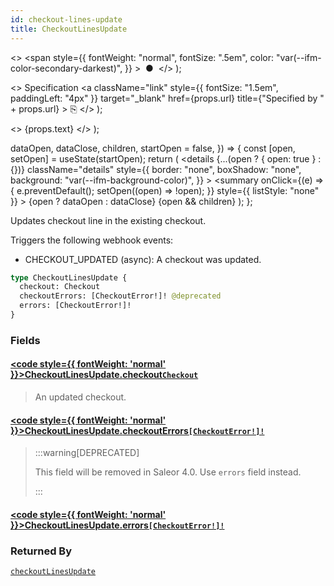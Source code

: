 ```yaml
---
id: checkout-lines-update
title: CheckoutLinesUpdate
---
```


  <>
    <span
      style={{
        fontWeight: "normal",
        fontSize: ".5em",
        color: "var(--ifm-color-secondary-darkest)",
      }}
    >
      &nbsp;●&nbsp;
    </span>
  </>
);

  <>
    Specification
    <a
      className="link"
      style={{ fontSize: "1.5em", paddingLeft: "4px" }}
      target="\_blank"
      href={props.url}
      title={"Specified by " + props.url}
    >
      ⎘
    </a>
  </>
);

  <>
    <span className={props.class}>{props.text}</span>
  </>
);


  dataOpen,
  dataClose,
  children,
  startOpen = false,
}) => {
  const [open, setOpen] = useState(startOpen);
  return (
    <details
      {...(open ? { open: true } : {})}
      className="details"
      style={{
        border: "none",
        boxShadow: "none",
        background: "var(--ifm-background-color)",
      }}
    >
      <summary
        onClick={(e) => {
          e.preventDefault();
          setOpen((open) => !open);
        }}
        style={{ listStyle: "none" }}
      >
        {open ? dataOpen : dataClose}
      </summary>
      {open && children}
    </details>
  );
};

Updates checkout line in the existing checkout.

Triggers the following webhook events:

- CHECKOUT_UPDATED (async): A checkout was updated.

```graphql
type CheckoutLinesUpdate {
  checkout: Checkout
  checkoutErrors: [CheckoutError!]! @deprecated
  errors: [CheckoutError!]!
}
```

### Fields

#### [<code style={{ fontWeight: 'normal' }}>CheckoutLinesUpdate.<b>checkout</b></code>](#)<Bullet />[`Checkout`](../../../api-storefront/checkout/objects/checkout) <Badge class="badge badge--secondary" text="object"/> <Badge class="badge badge--secondary" text="checkout"/>

> An updated checkout.

#### [<code style={{ fontWeight: 'normal' }}>CheckoutLinesUpdate.<b>checkoutErrors</b></code>](#)<Bullet />[`[CheckoutError!]!`](../../../api-storefront/checkout/objects/checkout-error) <Badge class="badge badge--deprecated badge--secondary" text="deprecated"/> <Badge class="badge badge--secondary" text="non-null"/> <Badge class="badge badge--secondary" text="object"/> <Badge class="badge badge--secondary" text="checkout"/>

> :::warning[DEPRECATED]
>
> This field will be removed in Saleor 4.0. Use `errors` field instead.
>
> :::

#### [<code style={{ fontWeight: 'normal' }}>CheckoutLinesUpdate.<b>errors</b></code>](#)<Bullet />[`[CheckoutError!]!`](../../../api-storefront/checkout/objects/checkout-error) <Badge class="badge badge--secondary" text="non-null"/> <Badge class="badge badge--secondary" text="object"/> <Badge class="badge badge--secondary" text="checkout"/>

>

### Returned By

[`checkoutLinesUpdate`](../../../api-storefront/checkout/mutations/checkout-lines-update) <Badge class="badge badge--secondary" text="mutation"/>
